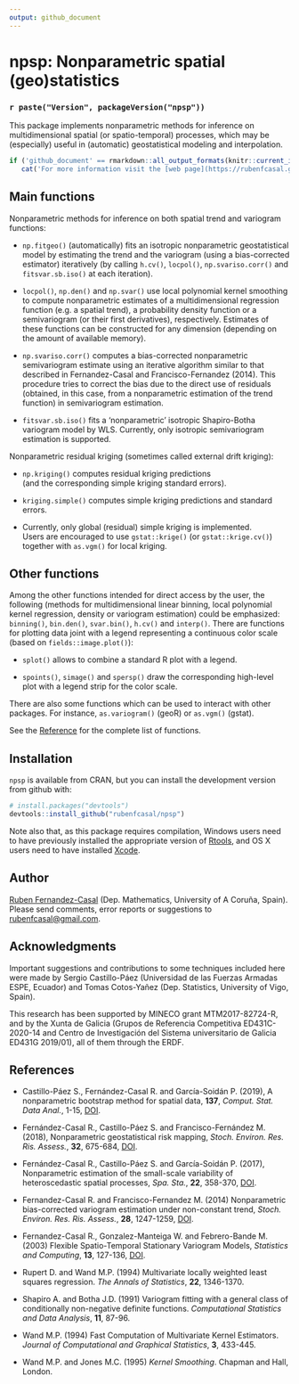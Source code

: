 ```yaml
---
output: github_document
---
```


<!-- 
README.md is generated from README.Rmd. 
Please edit that file 
-->

npsp: Nonparametric spatial (geo)statistics
============================================

### `r paste("Version", packageVersion("npsp"))`

This package implements nonparametric methods 
for inference on multidimensional spatial (or spatio-temporal) processes,
which may be (especially) useful in (automatic) geostatistical modeling and interpolation.


```r
if ('github_document' == rmarkdown::all_output_formats(knitr::current_input()) && !knitr:::is_html_output()) 
   cat('For more information visit the [web page](https://rubenfcasal.github.io/npsp) of the package.')
```


Main functions
--------------

Nonparametric methods for inference on both spatial trend 
and variogram functions:

*  `np.fitgeo()` (automatically) fits an isotropic nonparametric geostatistical model 
    by estimating the trend and the variogram (using a bias-corrected estimator) iteratively 
    (by calling `h.cv()`, `locpol()`, `np.svariso.corr()` and `fitsvar.sb.iso()` at each iteration).

*  `locpol()`, `np.den()` and `np.svar()` use local polynomial kernel smoothing to compute
   nonparametric estimates of a multidimensional regression function (e.g. a spatial trend),
   a probability density function or a semivariogram (or their first derivatives), respectively. 
   Estimates of these functions can be constructed for any dimension 
   (depending on the amount of available memory). 
   
*  `np.svariso.corr()` computes a bias-corrected nonparametric semivariogram estimate 
   using an iterative algorithm similar to that described in 
   Fernandez-Casal and Francisco-Fernandez (2014). 
   This procedure tries to correct the bias due to the direct use of residuals 
   (obtained, in this case, from a nonparametric estimation of the trend function) 
   in semivariogram estimation.

* `fitsvar.sb.iso()` fits a ‘nonparametric’ isotropic Shapiro-Botha variogram model by WLS. 
   Currently, only isotropic semivariogram estimation is supported.


Nonparametric residual kriging (sometimes called external drift kriging):

* `np.kriging()` computes residual kriging predictions  
   (and the corresponding simple kriging standard errors).

* `kriging.simple()` computes simple kriging predictions and standard errors.

*  Currently, only global (residual) simple kriging is implemented.  
   Users are encouraged to use `gstat::krige()` (or `gstat::krige.cv()`) 
   together with `as.vgm()` for local kriging.


Other functions
---------------

Among the other functions intended for direct access by the user, the following 
(methods for multidimensional linear binning, local polynomial kernel regression, 
density or variogram estimation) could be emphasized: 
`binning()`, `bin.den()`, `svar.bin()`, `h.cv()` and `interp()`. 
There are functions for plotting data joint with a legend representing a continuous color scale
(based on `fields::image.plot()`):

*  `splot()` allows to combine a standard R plot with a legend. 

*  `spoints()`, `simage()` and `spersp()` draw the corresponding high-level plot 
   with a legend strip for the color scale.
   
There are also some functions which can be used to interact with other packages. For instance, `as.variogram()` (geoR) or `as.vgm()` (gstat).

See the [Reference](https://rubenfcasal.github.io/npsp/reference/index.html) for the complete list of functions.


Installation
------------

`npsp` is available from CRAN, but you can install the development version from github with:

```r
# install.packages("devtools")
devtools::install_github("rubenfcasal/npsp")
```

Note also that, as this package requires compilation, Windows users need to have previously installed the appropriate version of [Rtools](https://cran.r-project.org/bin/windows/Rtools/), and OS X users need to have installed [Xcode](https://apps.apple.com/us/app/xcode/id497799835).


Author
------

[Ruben Fernandez-Casal](https://rubenfcasal.github.io) (Dep. Mathematics, University of A Coruña, Spain). 
Please send comments, error reports or suggestions to [rubenfcasal@gmail.com](mailto:rubenfcasal@gmail.com).


Acknowledgments
---------------

Important suggestions and contributions to some techniques included here were made by Sergio Castillo-Páez (Universidad de las Fuerzas Armadas ESPE, Ecuador) and Tomas Cotos-Yañez (Dep. Statistics, University of Vigo, Spain).

This research has been supported by MINECO grant MTM2017-82724-R, and by the Xunta de Galicia (Grupos de Referencia Competitiva ED431C-2020-14 and Centro de Investigación del Sistema universitario de Galicia ED431G 2019/01), all of them through the ERDF.


References
----------

* Castillo-Páez S., Fernández-Casal R.  and García-Soidán P. (2019), A nonparametric bootstrap method for spatial data, **137**, *Comput. Stat. Data Anal.*, 1-15, [DOI](https://doi.org/10.1016/j.csda.2019.01.017). 

* Fernández-Casal R., Castillo-Páez S. and Francisco-Fernández M. (2018), Nonparametric geostatistical risk mapping, *Stoch. Environ. Res. Ris. Assess.*, **32**, 675-684, [DOI](https://doi.org/10.1007/s00477-017-1407-y).

* Fernández-Casal R., Castillo-Páez S. and García-Soidán P. (2017), Nonparametric estimation of the small-scale variability of heteroscedastic spatial processes, *Spa. Sta.*, **22**, 358-370, [DOI](https://doi.org/10.1016/j.spasta.2017.04.001).

* Fernandez-Casal R. and Francisco-Fernandez M. (2014) Nonparametric bias-corrected variogram estimation under non-constant trend, *Stoch. Environ. Res. Ris. Assess.*, **28**, 1247-1259, [DOI](https://doi.org/10.1007/s00477-013-0817-8).

* Fernandez-Casal R., Gonzalez-Manteiga W. and Febrero-Bande M. (2003) Flexible Spatio-Temporal Stationary Variogram Models, *Statistics and Computing*, **13**, 127-136, [DOI](https://doi.org/10.1023/A:1023204525046).

* Rupert D. and Wand M.P. (1994) Multivariate locally weighted least squares regression. *The Annals of Statistics*, **22**, 1346-1370.

* Shapiro A. and Botha J.D. (1991) Variogram fitting with a general class of conditionally non-negative definite functions. *Computational Statistics and Data Analysis*, **11**, 87-96.

* Wand M.P. (1994) Fast Computation of Multivariate Kernel Estimators. *Journal of Computational and Graphical Statistics*, **3**, 433-445.

* Wand M.P. and Jones M.C. (1995) *Kernel Smoothing*. Chapman and Hall, London.
